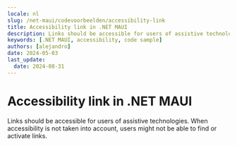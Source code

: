 ```yaml
---
locale: nl
slug: /net-maui/codevoorbeelden/accessibility-link
title: Accessibility link in .NET MAUI
description: Links should be accessible for users of assistive technologies.
keywords: [.NET MAUI, accessibility, code sample]
authors: [alejandro]
date: 2024-05-03
last_update:
  date: 2024-08-31
---
```


# Accessibility link in .NET MAUI

Links should be accessible for users of assistive technologies. When accessibility is not taken into account, users might not be able to find or activate links.

<CodeSample id="accessibility-link" platform="net-maui" locale="en"/>
